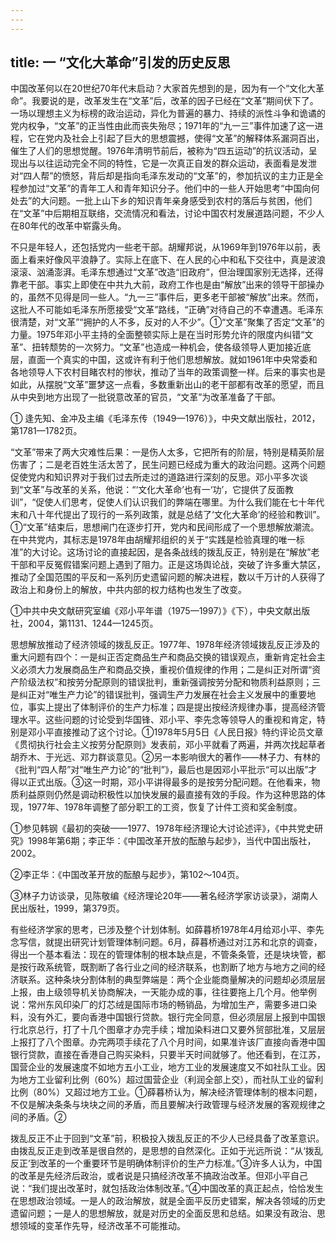 ```yaml
---
---
---
```

title: 一 “文化大革命”引发的历史反思
---



中国改革何以在20世纪70年代末启动？大家首先想到的是，因为有一个“文化大革命”。我要说的是，改革发生在“文革”后，改革的因子已经在“文革”期间伏下了。一场以理想主义为标榜的政治运动，异化为普遍的暴力、持续的派性斗争和诡谲的党内权争，“文革”的正当性由此而丧失殆尽；1971年的“九一三”事件加速了这一进程，它在党内及社会上引起了巨大的思想震撼，使得“文革”的解释体系漏洞百出，催生了人们的思想觉醒。1976年清明节前后，被称为“四五运动”的抗议活动，呈现出与以往运动完全不同的特性，它是一次真正自发的群众运动，表面看是发泄对“四人帮”的愤怒，背后却是指向毛泽东发动的“文革”的，参加抗议的主力正是全程参加过“文革”的青年工人和青年知识分子。他们中的一些人开始思考“中国向何处去”的大问题。一批上山下乡的知识青年亲身感受到农村的落后与贫困，他们在“文革”中后期相互联络，交流情况和看法，讨论中国农村发展道路问题，不少人在80年代的改革中崭露头角。

不只是年轻人，还包括党内一些老干部。胡耀邦说，从1969年到1976年以前，表面上看来好像风平浪静了。实际上在底下、在人民的心中和私下交往中，真是波浪滚滚、汹涌澎湃。毛泽东想通过“文革”改造“旧政府”，但治理国家别无选择，还得靠老干部。事实上即使在中共九大前，政府工作也是由“解放”出来的领导干部操办的，虽然不见得是同一些人。“九一三”事件后，更多老干部被“解放”出来。然而，这批人不可能如毛泽东所愿接受“文革”路线，“正确”对待自己的不幸遭遇。毛泽东很清楚，对“文革”“拥护的人不多，反对的人不少”。①“文革”聚集了否定“文革”的力量。1975年邓小平主持的全面整顿实际上是在当时形势允许的限度内纠错“文革”、扭转颓势的一次努力。“文革”也造成一种机会，使各级领导人更加接近底层，直面一个真实的中国，这或许有利于他们思想解放。就如1961年中央常委和各地领导人下农村目睹农村的惨状，推动了当年的政策调整一样。后来的事实也是如此，从摆脱“文革”噩梦这一点看，多数重新出山的老干部都有改革的愿望，而且从中央到地方出现了一批锐意改革的官员，“文革”为改革准备了干部。

① 逢先知、金冲及主编《毛泽东传（1949—1976）》，中央文献出版社，2012，第1781—1782页。

“文革”带来了两大灾难性后果：一是伤人太多，它把所有的阶层，特别是精英阶层伤害了；二是老百姓生活太苦了，民生问题已经成为重大的政治问题。这两个问题促使党内和知识界对于我们过去所走过的道路进行深刻的反思。邓小平多次谈到“文革”与改革的关系，他说：“‘文化大革命’也有一‘功’，它提供了反面教训”，“促使人们思考，促使人们认识我们的弊端在哪里。为什么我们能在七十年代末和八十年代提出了现行的一系列政策，就是总结了‘文化大革命’的经验和教训”。①“文革”结束后，思想闸门在逐步打开，党内和民间形成了一个思想解放潮流。在中共党内，其标志是1978年由胡耀邦组织的关于“实践是检验真理的唯一标准”的大讨论。这场讨论的直接起因，是各条战线的拨乱反正，特别是在“解放”老干部和平反冤假错案问题上遇到了阻力。正是这场舆论战，突破了许多重大禁区，推动了全国范围的平反和一系列历史遗留问题的解决进程，数以千万计的人获得了政治上和身份上的解放，中共内部的权力结构也发生了改变。

①中共中央文献研究室编《邓小平年谱（1975—1997）》《下），中央文献出版社，2004，第1131、1244—1245页。

思想解放推动了经济领域的拨乱反正。1977年、1978年经济领域拨乱反正涉及的重大问题有四个：一是纠正否定商品生产和商品交换的错误观点，重新肯定社会主义必须大力发展商品生产和商品交换，重视价值规律的作用；二是纠正对所谓“资产阶级法权”和按劳分配原则的错误批判，重新强调按劳分配和物质利益原则；三是纠正对“唯生产力论”的错误批判，强调生产力发展在社会主义发展中的重要地位，事实上提出了体制评价的生产力标准；四是提出按经济规律办事，提高经济管理水平。这些问题的讨论受到华国锋、邓小平、李先念等领导人的重视和肯定，特别是邓小平直接推动了这个讨论。①1978年5月5日《人民日报》特约评论员文章《贯彻执行社会主义按劳分配原则》发表前，邓小平就看了两遍，并两次找起草者胡乔木、于光远、邓力群谈意见。②另一本影响很大的著作——林子力、有林的《批判“四人帮”对“唯生产力论”的“批判”》，最后也是因邓小平批示“可以出版”才得以正式出版。③这一时期，邓小平讲得最多的是按劳分配问题。在他看来，物质利益原则仍然是调动积极性以加快发展的最直接有效的手段。作为这种思路的体现，1977年、1978年调整了部分职工的工资，恢复了计件工资和奖金制度。

①参见韩钢《最初的突破——1977、1978年经济理论大讨论述评》，《中共党史研究》1998年第6期；李正华：《中国改革开放的酝酿与起步》，当代中国出版社，2002。

②李正华：《中国改革开放的酝酿与起步》，第102～104页。

③林子力访谈录，见陈敬编《经济理论20年——著名经济学家访谈录》，湖南人民出版社，1999，第379页。

有些经济学家的思考，已涉及整个计划体制。如薛暮桥1978年4月给邓小平、李先念写信，就提出研究计划管理体制问题。6月，薛暮桥通过对江苏和北京的调查，得出一个基本看法：现在的管理体制的根本缺点是，不管条条管，还是块块管，都是按行政系统管，既割断了各行业之间的经济联系，也割断了地方与地方之间的经济联系。这种条块分割体制的典型弊端是：两个企业能商量解决的问题却必须层层上报，由上级领导机关协商解决，一天能办成的事，往往要拖上几个月。他举例说：常州东风印染厂的灯芯绒是国际市场的畅销品，为增加生产，需要多进口染料，没有外汇，要向香港中国银行贷款。银行完全同意，但必须层层上报到中国银行北京总行，打了十几个图章才办完手续；增加染料进口又要外贸部批准，又层层上报打了八个图章。办完两项手续花了八个月时间，如果准许该厂直接向香港中国银行贷款，直接在香港自己购买染料，只要半天时间就够了。他还看到，在江苏，国营企业的发展速度不如地方五小工业，地方工业的发展速度又不如社队工业。因为地方工业留利比例（60%）超过国营企业（利润全部上交），而社队工业的留利比例（80%）又超过地方工业。①薛暮桥认为，解决经济管理体制的根本问题，不仅是解决条条与块块之间的矛盾，而且要解决行政管理与经济发展的客观规律之间的矛盾。②

拨乱反正不止于回到“文革”前，积极投入拨乱反正的不少人已经具备了改革意识。由拨乱反正走到改革是很自然的，是思想的自然深化。正如于光远所说：“从‘拨乱反正’到改革的一个重要环节是明确体制评价的生产力标准。”③许多人认为，中国的改革是先经济后政治，或者说是只搞经济改革不搞政治改革。但邓小平自己说：“我们提出改革时，就包括政治体制改革。”④中国改革的真正起点，恰恰发生在思想政治领域。一是人的政治解放，就是全面平反历史错案，解决各领域的历史遗留问题；一是人的思想解放，就是对历史的全面反思和总结。如果没有政治、思想领域的变革作先导，经济改革不可能推动。